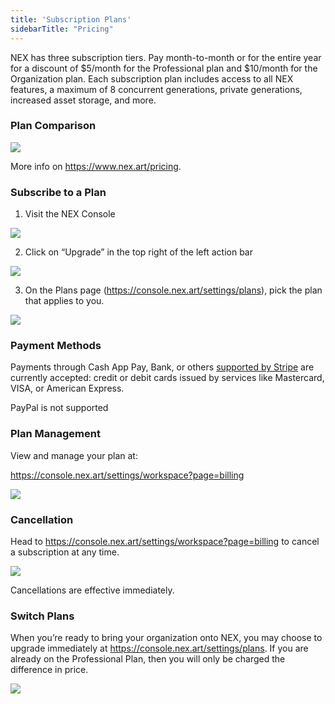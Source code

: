 ```yaml
---
title: 'Subscription Plans'
sidebarTitle: "Pricing"
---
```

NEX has three subscription tiers. Pay month-to-month or for the entire year for a discount of $5/month for the Professional plan and $10/month for the Organization plan. Each subscription plan includes access to all NEX features, a maximum of 8 concurrent generations, private generations, increased asset storage, and more.


### Plan Comparison
<Frame>
  <img src="/images/pricing/1.png" style={{ borderRadius: '0.5rem' }} />
</Frame>

More info on https://www.nex.art/pricing.

### Subscribe to a Plan
1. Visit the NEX Console

<Frame>
  <img src="/images/pricing/2.png" style={{ borderRadius: '0.5rem' }} />
</Frame>

2. Click on “Upgrade” in the top right of the left action bar

<Frame>
  <img src="/images/pricing/3.png" style={{ borderRadius: '0.5rem' }} />
</Frame>

3. On the Plans page (https://console.nex.art/settings/plans), pick the plan that applies to you.

<Frame>
  <img src="/images/pricing/4.png" style={{ borderRadius: '0.5rem' }} />
</Frame>

### Payment Methods

Payments through Cash App Pay, Bank, or others [supported by Stripe](https://stripe.com/docs/payments/cards/supported-card-brands) are currently accepted: credit or debit cards issued by services like Mastercard, VISA, or American Express. 

PayPal is not supported

### Plan Management

View and manage your plan at: 

https://console.nex.art/settings/workspace?page=billing

<Frame>
  <img src="/images/pricing/5.png" style={{ borderRadius: '0.5rem' }} />
</Frame>


### Cancellation

Head to https://console.nex.art/settings/workspace?page=billing to cancel a subscription at any time. 

<Frame>
  <img src="/images/pricing/6.png" style={{ borderRadius: '0.5rem' }} />
</Frame>

Cancellations are effective immediately. 

### Switch Plans

When you’re ready to bring your organization onto NEX, you may choose to upgrade immediately  at https://console.nex.art/settings/plans. If you are already on the Professional Plan, then you will only be charged the difference in price.

<Frame>
  <img src="/images/pricing/7.png" style={{ borderRadius: '0.5rem' }} />
</Frame>